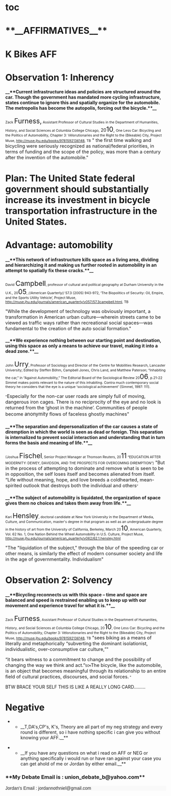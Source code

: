 =[[toc]]= 

=**__AFFIRMATIVES__**= 
=K Bikes AFF= 
=Observation 1: Inherency= 
====__**Current infrastructure ideas and policies are structured around the car. Though the government has mandated more cycling infrastructure, states continue to ignore this and spatially organize for the automobile. The metropolis has become the autopolis, forcing out the bicycle.**__==== 
<span style="font-size: 8pt;">Zack </span><span style="font-size: 16pt;">Furness,</span><span style="font-size: 8pt;"> Assistant Professor of Cultural Studies in the Department of Humanities, History, and Social Sciences at Columbia College Chicago,</span> 20<span style="font-size: 16pt;">10</span>, <span style="font-size: 8pt;">One Less Car: Bicycling and the Politics of Automobility, Chapter 3: Vélorutionaries and the Right to the (Bikeable) City, Project Muse, [[http://muse.jhu.edu/books/9781592136148]], TB</span>
<span style="font-size: 11pt;">" the first time walking and bicycling were seriously recognized as national/federal priorities, in terms of funding and the scope of the policy, was more than a century after the invention of the automobile."</span>

=Plan: The United State federal government should substantially increase its investment in bicycle transportation infrastructure in the United States.= 
=Advantage: automobility= 
====__**This network of infrastructure kills space as a living area, dividing and hierarchizing it and making us further rooted in automobility in an attempt to spatially fix these cracks.**__==== 
<span style="font-size: 8pt;">David </span><span style="font-size: 16pt;">Campbell</span><span style="font-size: 8pt;">, professor of cultural and political geography at Durham University in the U.K., 20</span><span style="font-size: 16pt;">05</span><span style="font-size: 8pt;">, //American Quarterly// 57.3 (2005) 943-972, ‘The Biopolitics of Security: Oil, Empire, and the Sports Utility Vehicle’, Project Muse, [[http://muse.jhu.edu/journals/american_quarterly/v057/57.3campbell.html]], TB</span>

<span style="font-size: 11pt;">"While the development of technology was obviously important, a transformation in American urban culture—wherein streets came to be viewed as traffic ways rather than recreational social spaces—was fundamental to the creation of the auto social formation."</span>

====__**We experience nothing between our starting point and destination, using this space as only a means to achieve our travel, making it into a dead zone.**__==== 
<span style="font-size: 8pt;">John </span><span style="font-size: 16pt;">Urry</span><span style="font-size: 8pt;">, Professor of Sociology and Director of the Centre for Mobilities Research, Lancaster University; Edited by Steffen Böhm, Campbell Jones, Chris Land, and Matthew Paterson; “Inhabiting the car,” in “Against Automobility,” The Editorial Board of the Sociological Review 20</span><span style="font-size: 16pt;">06</span><span style="font-size: 8pt;">, p.21-22</span>
<span style="font-size: 8pt;">Simmel makes points relevant to the nature of this inhabiting. Contra much contemporary social theory he considers that the eye is a unique ‘sociological achievement’ (Simmel, 1997: 111).</span>


<span style="font-size: 8pt;"> "</span><span style="font-size: 11pt;">Especially for the non-car user roads are simply full of moving, dangerous iron cages. There is no reciprocity of the eye and no look is returned from the ‘ghost in the machine’. Communities of people become </span><span style="font-size: 15px; line-height: 22px;">anonymity</span><span style="font-size: 11pt;"> flows of faceless ghostly machines"</span>

====__**The separation and depersonalization of the car causes a state of diremption in which the world is seen as dead or foreign. This separation is internalized to prevent social interaction and understanding that in turn forms the basis and meaning of life.**__==== 
<span style="font-size: 8pt;">(Joshua </span><span style="font-size: 16pt;">Fischel</span><span style="font-size: 8pt;">, Senior Project Manager at Thomson Reuters, </span><span class="Author-Date" style="font-size: 8pt;">20</span><span style="font-size: 16pt;">11</span><span style="font-size: 8pt;"> “EDUCATION AFTER MODERNITY: DEWEY, DAVIDSON, AND THE PROSPECTS FOR OVERCOMING DIREMPTION”)</span>
<span style="font-size: 11pt;">"But in the process of attempting to dominate and remove what is seen to be in opposition, the self loses itself and becomes alienated from itself. “Life without meaning, hope, and love breeds a coldhearted, mean-spirited outlook that destroys both the individual and others</span><span style="font-size: 8pt;">” </span>


====__**The subject of automobility is liquidated, the organization of space gives them no choices and takes them away from life.**__==== 
<span style="font-size: 8pt;">Kari </span><span style="font-size: 16pt;">Hensley</span><span style="font-size: 8pt;">, doctoral candidate at New York University in the Department of Media, Culture, and Communication, master's degree in that program as well as an undergraduate degree in the history of art from the University of California, Berkeley, March 20</span><span style="font-size: 16pt;">10</span><span style="font-size: 8pt;">, American Quarterly, Vol. 62 No. 1, One Nation Behind the Wheel Automobility in U.S. Culture, Project Muse, [[http://muse.jhu.edu/journals/american_quarterly/v062/62.1.hensley.html]]</span>

<span style="font-size: 11pt;">"The "liquidation of the subject," through the blur of the speeding car</span> or other means, <span style="font-size: 11pt;">is similarly the effect of modern consumer society and life in the age of governmentality. Individualism"</span>


=Observation 2: Solvency= 
====__**Bicycling reconnects us with this space – time and space are balanced and speed is restrained enabling us to keep up with our movement and experience travel for what it is.**__==== 
<span style="font-size: 8pt;">Zack </span><span style="font-size: 16pt;">Furness</span><span style="font-size: 8pt;">, Assistant Professor of Cultural Studies in the Department of Humanities, History, and Social Sciences at Columbia College Chicago, 20</span><span style="font-size: 16pt;">10</span><span style="font-size: 8pt;">, One Less Car: Bicycling and the Politics of Automobility, Chapter 3: Vélorutionaries and the Right to the (Bikeable) City, Project Muse, [[http://muse.jhu.edu/books/9781592136148]], TB</span>
<span style="font-size: 11pt;">"sees biking as a means of literally and metaphorically “subverting the dominant isolationist, individualistic, over-consumptive car culture,</span>”"

<span style="font-size: 11pt;">“it bears witness to a commitment to change and the possibility of changing the way we think and act.”</span><span style="font-size: 8pt;">50</span><span style="font-size: 6pt;">¶</span><span style="font-size: 11pt;">The bicycle, like the automobile, is an object that becomes meaningful through its relationship to an entire field of cultural practices, discourses, and social forces.</span><span style="font-size: 8pt;"> " </span>

BTW BRACE YOUR SELF THIS IS LIKE A REALLY LONG CARD.........


=Negative= 
**__T,DA's,CP's, K's, Theory are all part of my neg strategy and every round is different, so i have nothing specific i can give you without knowing your AFF.__**

**__If you have any questions on what i read on AFF or NEG or anything specifically i would run or have ran against your case you can get ahold of me or Jordan by either email.__**

===**My Debate Email is : union_debate_b@yahoo.com**=== 
<span style="background-color: #f9f9f9; color: #252525; display: block; font-family: arial,helvetica,clean,sans-serif; font-size: 14px; text-align: left;">Jordan's Email : jordannothniel@gmail.com</span><span style="background-color: #f9f9f9; color: #252525; display: block; font-family: arial,helvetica,clean,sans-serif; font-size: 14px; text-align: left;">
</span>